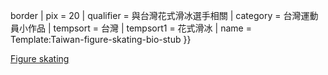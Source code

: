 {{asbox
| image     = Taiwan figure skater pictogram.png{{!}}border
| pix       = 20
| qualifier = 與台灣花式滑冰選手相關
| category = 台灣運動員小作品
| tempsort  =  台灣
| tempsort1 =  花式滑冰
| name      = Template:Taiwan-figure-skating-bio-stub
}}
<noinclude>
[[Category:台灣小作品模板|Figure skating]]
</noinclude>